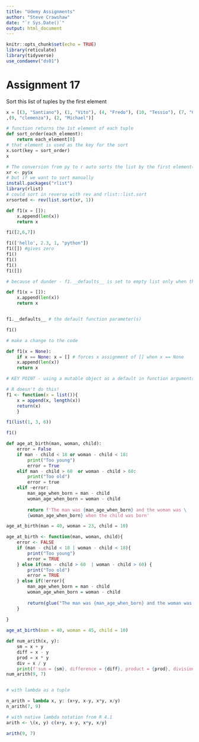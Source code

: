 ```yaml
---
title: "Udemy Assignments"
author: "Steve Crawshaw"
date: "`r Sys.Date()`"
output: html_document
---
```


```r
knitr::opts_chunk$set(echo = TRUE)
library(reticulate)
library(tidyverse)
use_condaenv("ds01")

```

# Assignment 17
Sort this list of tuples by the first element
```python
x = [(3, "Santiano"), (1, "Vito"), (4, "Fredo"), (10, "Tessio"), (7, "Connie") \
,(9, "clemenza"), (2, "Michael")]

# function returns the 1st element of each tuple
def sort_order(each_element):
    return each_element[0]
# that element is used as the key for the sort
x.sort(key = sort_order)
x

```

```r
# The conversion from py to r auto sorts the list by the first element(!)
xr <- py$x
# but if we want to sort manually
install.packages("rlist")
library(rlist)
# could sort in reverse with rev and rlist::list.sort
xrsorted <- rev(list.sort(xr, 1))
```


```python
def f1(x = []):
    x.append(len(x))
    return x

f1([2,6,7])

f1(['hello', 2.3, 1, "python"])
f1([]) #gives zero
f1()
f1()
f1()
f1([])

# because of dunder - f1.__defaults__ is set to empty list only when the function is first defined. so subsequent calls can override, because x ( a mutable list in this case) is changed in the body of the function and that affects the value of x as a default parameter in the function arguments.

def f1(x = []):
    x.append(len(x))
    return x


f1.__defaults__ # the default function parameter(s)

f1()

# make a change to the code

def f1(x = None):
    if x == None: x = [] # forces x assignment of [] when x == None
    x.append(len(x))
    return x

# KEY POINT - using a mutable object as a default in function arguments can cause unintended behaviour due to dunder defaults being set unintentionally when no parameters are passed. Need to deal with this explicitly, either in the code or by setting immutable objects as defaults.


```

```r

# R doesn't do this!
f1 <- function(x = list()){
    x = append(x, length(x))
    return(x)
    }

f1(list(1, 3, 6))

f1()

```

```python

def age_at_birth(man, woman, child):
    error = False
    if man - child < 18 or woman - child < 18:
        print("Too young")
        error = True
    elif man - child > 60  or woman - child > 60:
        print("Too old")
        error = true
    elif ~error:
        man_age_when_born = man - child
        woman_age_when_born = woman - child
        
        return f'The man was {man_age_when_born} and the woman was \
        {woman_age_when_born} when the child was born'

age_at_birth(man = 40, woman = 23, child = 10)

```

```r

age_at_birth <- function(man, woman, child){
    error <- FALSE
    if (man - child < 18 | woman - child < 18){
        print("Too young")
        error = TRUE
    } else if(man - child > 60  | woman - child > 60) {
        print("Too old")
        error = TRUE
    } else if(!error){
        man_age_when_born = man - child
        woman_age_when_born = woman - child
        
        return(glue("The man was {man_age_when_born} and the woman was {woman_age_when_born} when the child was born"))
    }
        
}

age_at_birth(man = 40, woman = 45, child = 10)
```


```python
def num_arith(x, y):
    sm = x + y
    diff = x - y
    prod = x * y
    div = x / y
    print(f'sum = {sm}, difference = {diff}, product = {prod}, division = {div}')
num_arith(9, 7)


# with lambda as a tuple

n_arith = lambda x, y: (x+y, x-y, x*y, x/y)
n_arith(7, 9)

```

```r
# with native lambda notation from R 4.1
arith <- \(x, y) c(x+y, x-y, x*y, x/y)

arith(9, 7)

```

